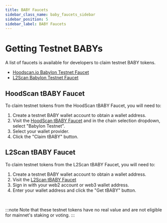 ```yaml
---
title: BABY Faucets
sidebar_class_name: baby_faucets_sidebar
sidebar_position: 5
sidebar_label: BABY Faucets
---
```




# Getting Testnet BABYs

A list of faucets is available for developers to claim testnet BABY tokens.

- [Hoodscan.io Babylon Testnet Faucet](https://faucet.hoodscan.io/)
- [L2Scan Babylon Testnet Faucet](https://faucet.l2scan.io/babylon)


## HoodScan tBABY Faucet

To claim testnet tokens from the HoodScan tBABY Faucet, you will need to:

1. Create a testnet BABY wallet account to obtain a wallet address.
2. Visit the [HoodScan tBABY Faucet](https://faucet.hoodscan.io/) and in 
the chain selection dropdown, select "Babylon Testnet".
3. Select your wallet provider.
4. Click the "Claim tBABY" button.

<div className="text-center">
  <ThemedImage
    alt="HoodScan Baby Faucet"
    sources={{
      light: useBaseUrl('/img/developers/babylon_genesis_chain/hoodscan_baby_faucet.png'),
      dark: useBaseUrl('/img/developers/babylon_genesis_chain/hoodscan_baby_faucet_dark.png'),
    }}
    width="80%"
  />
</div>

## L2Scan tBABY Faucet

To claim testnet tokens from the L2Scan tBABY Faucet, you will need to:

1. Create a testnet BABY wallet account to obtain a wallet address.
2. Visit the [L2Scan tBABY Faucet](https://faucet.l2scan.io/babylon)
3. Sign in with your web2 account or web3 wallet address. 
4. Enter your wallet address and click the "Get tBABY" button.

<div className="text-center">
  <ThemedImage
    alt="L2scan Baby Faucet"
    sources={{
      light: useBaseUrl('/img/developers/babylon_genesis_chain/l2scan_baby_faucet.png'),
      dark: useBaseUrl('/img/developers/babylon_genesis_chain/l2scan_baby_faucet.png'),
    }}
    width="80%"
  />
</div>

<br/>

:::note
Note that these testnet tokens have no real value and are not eligible for mainnet's staking or voting.
:::




